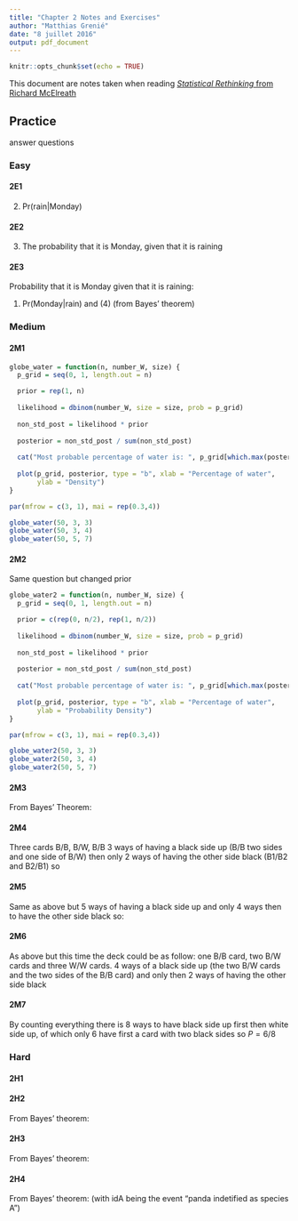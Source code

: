```yaml
---
title: "Chapter 2 Notes and Exercises"
author: "Matthias Grenié"
date: "8 juillet 2016"
output: pdf_document
---
```


```r
knitr::opts_chunk$set(echo = TRUE)
```

This document are notes taken when reading [*Statistical Rethinking* from Richard McElreath](http://xcelab.net/rm/statistical-rethinking/)

## Practice

answer questions

### Easy

#### 2E1

(2) Pr(rain|Monday)

#### 2E2

(3) The probability that it is Monday, given that it is raining

#### 2E3

Probability that it is Monday given that it is raining:

(1) Pr(Monday|rain) and (4) (from Bayes' theorem)
\begin{equation}
  \frac{\text{Pr}(\text{rain}|\text{Monday})\text{Pr}(\text{Monday})}{\text{Pr}(\text{rain})}
\end{equation}


### Medium

#### 2M1

```r
globe_water = function(n, number_W, size) {
  p_grid = seq(0, 1, length.out = n)

  prior = rep(1, n)
  
  likelihood = dbinom(number_W, size = size, prob = p_grid)
  
  non_std_post = likelihood * prior
  
  posterior = non_std_post / sum(non_std_post)
  
  cat("Most probable percentage of water is: ", p_grid[which.max(posterior)])
  
  plot(p_grid, posterior, type = "b", xlab = "Percentage of water",
       ylab = "Density")
}

par(mfrow = c(3, 1), mai = rep(0.3,4))

globe_water(50, 3, 3)
globe_water(50, 3, 4)
globe_water(50, 5, 7)
```



#### 2M2

Same question but changed prior

```r
globe_water2 = function(n, number_W, size) {
  p_grid = seq(0, 1, length.out = n)

  prior = c(rep(0, n/2), rep(1, n/2))
  
  likelihood = dbinom(number_W, size = size, prob = p_grid)
  
  non_std_post = likelihood * prior
  
  posterior = non_std_post / sum(non_std_post)
  
  cat("Most probable percentage of water is: ", p_grid[which.max(posterior)])
  
  plot(p_grid, posterior, type = "b", xlab = "Percentage of water",
       ylab = "Probability Density")
}

par(mfrow = c(3, 1), mai = rep(0.3,4))

globe_water2(50, 3, 3)
globe_water2(50, 3, 4)
globe_water2(50, 5, 7)
```


#### 2M3

From Bayes' Theorem:
\begin{align}
  \text{Pr}(\text{Earth}|\text{land}) &=
    \frac{
      \text{Pr}(\text{land}|\text{Earth}) \text{Pr}(\text{Earth})
    }{
      \text{Pr}(\text{land})
    }\\
    &=
    \frac{0.3 \times 0.5}{\frac{1.3}{2}}\\
    &= 0.23
\end{align}


#### 2M4

Three cards B/B, B/W, B/B 3 ways of having a black side up (B/B two sides and one side of B/W) then only 2 ways of having the other side black (B1/B2 and B2/B1) so
\begin{equation}
P = \frac{2}{3}
\end{equation}


#### 2M5

Same as above but 5 ways of having a black side up and only 4 ways then to have the other side black so:
\begin{equation}
P = \frac{4}{5}
\end{equation}



#### 2M6

As above but this time the deck could be as follow: one B/B card, two B/W cards and three W/W cards. 4 ways of a black side up (the two B/W cards and the two sides of the B/B card) and only then 2 ways of having the other side black



#### 2M7

By counting everything there is 8 ways to have black side up first then white side up, of which only 6 have first a card with two black sides so $P = 6/8$



### Hard

#### 2H1

\begin{align}
  \text{P}(\text{twins}) &= \text{P}(\text{twins}|A)\text{P}(A) + \text{P}(\text{twins}|B)\text{P}(B)\\
    &= 0.1 \times 0.5 + 0.2 \times 0.5\\
    &= 0.15
\end{align}


#### 2H2

From Bayes' theorem:

\begin{align}
  \text{P}(A|\text{twins}) &= 
    \frac{\text{P}(\text{twins}|A)\text{P}(A)}{\text{P}(\text{twins})}\\
  &= \frac{0.1 \times 0.5}{0.15}\\
  &= \frac{1}{3}
\end{align}


#### 2H3

From Bayes' theorem:

\begin{align}
  \text{P}(A|\text{single}, \text{twins}) &= \frac{
    \text{P}(\text{single}, \text{twins}|A)\text{P}(A)
  }{
    \text{P}(\text{single}, \text{twins})
  }\\
  &= \frac{
    \text{P}(\text{single}|A)\text{P}(\text{twins}|A)\text{P}(A)
  }{
    \text{P}(\text{single}|A)\text{P}(\text{twins}|A)\text{P}(A) +
    \text{P}(\text{single}|B)\text{P}(\text{twins}|B)\text{P}(B)
  }\\
  &= \frac{
    0.9 \times 0.1 \times 0.5 
  }{
  0.9 \times 0.1 \times 0.5 + 0.8 \times 0.2 \times 0.5
  }\\
  &= 0.36
\end{align}

#### 2H4

From Bayes' theorem: (with idA being the event "panda indetified as species A")

\begin{align}
  \text{P}(A|idA) &= \frac{
    \text{P}(idA|A)\text{P}(A)
  }{
    \text{P}(idA)
  }\\
  &= \frac{
    \text{P}(idA|A)\text{P}(A)
  }{
    \text{P}(idA|A)\text{P}(A) + \text{P}(idA|B)\text{P}(B)
  }\\
  &= \frac{
    0.8 \times 0.5
  }{
    0.8 \times 0.5 + 0.35 \times 0.5
  }\\
  &= 0.6956522
\end{align}
